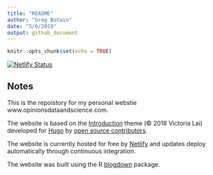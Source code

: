 ```yaml
---
title: "README"
author: "Greg Botwin"
date: "5/6/2019"
output: github_document
---
```


```r
knitr::opts_chunk$set(echo = TRUE)
```

[![Netlify Status](https://api.netlify.com/api/v1/badges/9dad9909-7ea6-465d-ad79-4b3e179cd4f4/deploy-status)](https://app.netlify.com/sites/jolly-blackwell-ef91a4/deploys)

## Notes

This is the repoistory for my personal webstie www.opinionsdataandscience.com.

The website is based on the [Introduction](https://themes.gohugo.io/hugo-theme-introduction/) theme (&copy; 2018 Victoria Lai) developed for [Hugo](https://gohugo.io/) by [open source contributors](https://victoria.dev/).

The website is currently hosted for free by [Netlify](https://www.netlify.com/) and updates deploy automatically through continuous integration.

The website was built using the R [blogdown](https://github.com/rstudio/blogdown/) package. 


